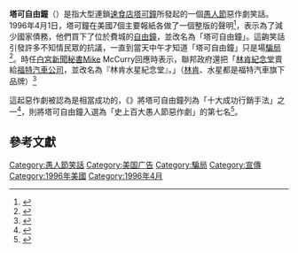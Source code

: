 '''塔可自由鐘'''（{{lang-en|'''Taco Liberty Bell'''}}）是指大型連鎖[[速食店|速食店]][[塔可鐘|塔可鐘]]所發起的一個[[愚人節|愚人節]]惡作劇笑話。1996年4月1日，塔可鐘在美國7個主要報紙各做了一個整版的聲明<ref name="Leroux">{{cite news|url=http://www.accessmylibrary.com/coms2/summary_0286-31371252_ITM|title=Fools' paradise: Some of the greatest April pranks in history|author=Charles Leroux|date=March 31, 2006|publisher=[[Chicago_Tribune|Chicago Tribune]]|accessdate=2008-01-18|deadurl=yes|archiveurl=https://web.archive.org/web/20080309174128/http://www.accessmylibrary.com/coms2/summary_0286-31371252_ITM|archivedate=2008年3月9日}}</ref>，表示為了減少國家債務，他們買下了位於費城的[[自由鐘|自由鐘]]，並改名為「塔可自由鐘」。這齣笑話引發許多不知情民眾的抗議，一直到當天中午才知道「塔可自由鐘」只是場[[騙局|騙局]]<ref>{{cite news
|url=http://www.csmonitor.com/2004/0330/p18s01-hfks.html
|title=Historic hoaxes
|author=Sara Steindorf
|date=March 30, 2004
|work=Kidspace
|publisher=[[The_Christian_Science_Monitor|The Christian Science Monitor]]
|accessdate=2008-01-18
|archive-date=2021-01-27
|archive-url=https://web.archive.org/web/20210127031430/https://www.csmonitor.com/2004/0330/p18s01-hfks.html
|dead-url=no
}}</ref>。時任[[白宮新聞秘書|白宮新聞秘書]]Mike McCurry回應時表示，聯邦政府還把「[[林肯紀念堂|林肯紀念堂]]賣給[[福特汽車公司|福特汽車公司]]，並改名為『林肯水星紀念堂』。」（[[林肯汽車|林肯]]、水星都是福特汽車旗下品牌）<ref name="museumofhoaxes">{{cite web |url=http://www.museumofhoaxes.com/hoax/Hoaxipedia/Taco_Liberty_Bell/ |title=The Taco Liberty Bell |accessdate=2007-04-01 |last=Boese |first=Alex |year=2002 |work=[[Museum_of_Hoaxes|Museum of Hoaxes]] |archive-date=2012-02-08 |archive-url=https://www.webcitation.org/65Ib9WhTa?url=http://www.museumofhoaxes.com/hoax/Hoaxipedia/Taco_Liberty_Bell/ |dead-url=no }}</ref>

這起惡作劇被認為是相當成功的，《{{link-en|企業家 (雜誌)|Entrepreneur Magazine}}》將塔可自由鐘列為「十大成功行銷手法」之一<ref>{{cite web
|url=http://www.entrepreneur.com/slideshow/163762.html
|title=Top 10 Successful Marketing Stunts
|author=
|date=
|publisher=[[Entrepreneur_Magazine|Entrepreneur Magazine]]
|accessdate=2008-01-22
|archive-date=2013-05-18
|archive-url=https://web.archive.org/web/20130518114442/http://www.entrepreneur.com/slideshow/163762.html
|dead-url=no
}}</ref>，{{link-en|惡作劇博物館|Museum of Hoaxes}}則將塔可自由鐘入選為「史上百大愚人節惡作劇」的第七名<ref>{{cite web
|url=http://www.museumofhoaxes.com/hoax/aprilfool/index/
|title=Top 100 April Fool's Day Hoaxes of All Time
|publisher=[[Museum_of_Hoaxes|Museum of Hoaxes]]
|accessdate=2008-01-22
|archive-date=2014-08-11
|archive-url=https://web.archive.org/web/20140811105356/http://www.museumofhoaxes.com/hoax/aprilfool/index/
|dead-url=no
}}</ref>。

== 參考文獻 ==
{{reflist}}

[[Category:愚人節笑話|Category:愚人節笑話]]
[[Category:美国广告|Category:美国广告]]
[[Category:騙局|Category:騙局]]
[[Category:宣傳|Category:宣傳]]
[[Category:1996年美國|Category:1996年美國]]
[[Category:1996年4月|Category:1996年4月]]